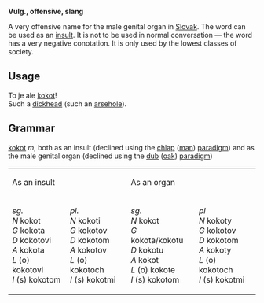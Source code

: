'''Vulg., offensive, slang'''

A very offensive name for the male genital organ in [[Slovak]]. The word can be used as an [[insult]]. It is not to be used in normal conversation — the word has a very negative conotation. It is only used by the lowest classes of society.

== Usage ==

To je ale [[kokot]]!<br>Such a [[dickhead]] (such an [[arsehole]]).

== Grammar ==

[[kokot]] ''m'', both as an insult (declined using the [[chlap]] ([[man]]) [[paradigm]]) and as the male genital organ (declined using the [[dub]] ([[oak]]) [[paradigm]])

<table cellspacing=2 cellpadding=8>
<tr>
<td colspan=2>
As an insult
</td>
<td colspan=2>
As an organ
</td>
</tr>
<tr>
<td>
''sg.''<br>
''N'' kokot<br>
''G'' kokota<br>
''D'' kokotovi<br>
''A'' kokota<br>
''L'' (o) kokotovi<br>
''I'' (s) kokotom
</td>
<td>
''pl.''<br>
''N'' kokoti<br>
''G'' kokotov<br>
''D'' kokotom<br>
''A'' kokotov<br>
''L'' (o) kokotoch<br>
''I'' (s) kokotmi
</td><td>
''sg.''<br>
''N'' kokot<br>
''G'' kokota/kokotu<br>
''D'' kokotu<br>
''A'' kokot<br>
''L'' (o) kokote<br>
''I'' (s) kokotom
</td>
<td>
''pl''<br>
''N'' kokoty<br>
''G'' kokotov<br>
''D'' kokotom<br>
''A'' kokoty<br>
''L'' (o) kokotoch<br>
''I'' (s) kokotmi
</td>
</tr>
</table>